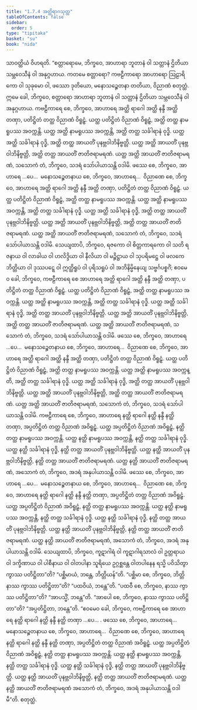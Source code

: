 ```yaml
---
title: "1.7.4 အတ္ထိရာဂသုတ္တ"
tableOfContents: false
sidebar:
  order: 5
type: "tipitaka"
basket: "su"
book: "nida"
---
```



<DynamicBreadcrumb />

<Division number="64" book="nida">

<Paragraph number="456" book="nida">
သာဝတ္ထိယံ ဝိဟရတိ. “စတ္တာရောမေ, ဘိက္ခဝေ, အာဟာရာ ဘူတာနံ ဝါ သတ္တာနံ ဌိတိယာ သမ္ဘဝေသီနံ ဝါ အနုဂ္ဂဟာယ. ကတမေ စတ္တာရော? ကဗဠီကာရော အာဟာရော ဩဠာရိကော ဝါ သုခုမော ဝါ, ဖဿော ဒုတိယော, မနောသဉ္စေတနာ တတိယာ, ဝိညာဏံ စတုတ္ထံ. ဣမေ ခေါ, ဘိက္ခဝေ, စတ္တာရော အာဟာရာ ဘူတာနံ ဝါ သတ္တာနံ ဌိတိယာ သမ္ဘဝေသီနံ ဝါ အနုဂ္ဂဟာယ.
</Paragraph>

<Paragraph number="457" book="nida">
ကဗဠီကာရေ စေ, ဘိက္ခဝေ, အာဟာရေ အတ္ထိ ရာဂေါ အတ္ထိ နန္ဒီ အတ္ထိ တဏှာ, ပတိဋ္ဌိတံ တတ္ထ ဝိညာဏံ ဝိရူဠှံ. ယတ္ထ ပတိဋ္ဌိတံ ဝိညာဏံ ဝိရူဠှံ, အတ္ထိ တတ္ထ နာမရူပဿ အဝက္ကန္တိ. ယတ္ထ အတ္ထိ နာမရူပဿ အဝက္ကန္တိ, အတ္ထိ တတ္ထ သင်္ခါရာနံ ဝုဒ္ဓိ. ယတ္ထ အတ္ထိ သင်္ခါရာနံ ဝုဒ္ဓိ, အတ္ထိ တတ္ထ အာယတိံ ပုနဗ္ဘဝါဘိနိဗ္ဗတ္တိ. ယတ္ထ အတ္ထိ အာယတိံ ပုနဗ္ဘဝါဘိနိဗ္ဗတ္တိ, အတ္ထိ တတ္ထ အာယတိံ ဇာတိဇရာမရဏံ. ယတ္ထ အတ္ထိ အာယတိံ ဇာတိဇရာမရဏံ, သသောကံ တံ, ဘိက္ခဝေ, သဒရံ သော်ပါယာသန္တိ ဝဒါမိ.
</Paragraph>

<Paragraph number="458" book="nida">
ဖဿေ စေ, ဘိက္ခဝေ, အာဟာရေ …ပေ…  မနောသဉ္စေတနာယ စေ, ဘိက္ခဝေ, အာဟာရေ…  ဝိညာဏေ စေ, ဘိက္ခဝေ, အာဟာရေ အတ္ထိ ရာဂေါ အတ္ထိ နန္ဒီ အတ္ထိ တဏှာ, ပတိဋ္ဌိတံ တတ္ထ ဝိညာဏံ ဝိရူဠှံ. ယတ္ထ ပတိဋ္ဌိတံ ဝိညာဏံ ဝိရူဠှံ, အတ္ထိ တတ္ထ နာမရူပဿ အဝက္ကန္တိ. ယတ္ထ အတ္ထိ နာမရူပဿ အဝက္ကန္တိ, အတ္ထိ တတ္ထ သင်္ခါရာနံ ဝုဒ္ဓိ. ယတ္ထ အတ္ထိ သင်္ခါရာနံ ဝုဒ္ဓိ, အတ္ထိ တတ္ထ အာယတိံ ပုနဗ္ဘဝါဘိနိဗ္ဗတ္တိ. ယတ္ထ အတ္ထိ အာယတိံ ပုနဗ္ဘဝါဘိနိဗ္ဗတ္တိ, အတ္ထိ တတ္ထ အာယတိံ ဇာတိဇရာမရဏံ. ယတ္ထ အတ္ထိ အာယတိံ ဇာတိဇရာမရဏံ, သသောကံ တံ, ဘိက္ခဝေ, သဒရံ သော်ပါယာသန္တိ ဝဒါမိ.
</Paragraph>

<Paragraph number="459" book="nida">
သေယျထာပိ, ဘိက္ခဝေ, ရဇကော ဝါ စိတ္တကာရကော ဝါ သတိ ရဇနာယ ဝါ လာခါယ ဝါ ဟလိဒ္ဒိယာ ဝါ နီလိယာ ဝါ မဉ္ဇိဋ္ဌာယ ဝါ သုပရိမဋ္ဌေ ဝါ ဖလကေ ဘိတ္တိယာ ဝါ ဒုဿပဋ္ဋေ ဝါ ဣတ္ထိရူပံ ဝါ ပုရိသရူပံ ဝါ အဘိနိမ္မိနေယျ သဗ္ဗင်္ဂပစ္စင်္ဂံ; ဧဝမေဝ ခေါ, ဘိက္ခဝေ, ကဗဠီကာရေ စေ အာဟာရေ အတ္ထိ ရာဂေါ အတ္ထိ နန္ဒီ အတ္ထိ တဏှာ, ပတိဋ္ဌိတံ တတ္ထ ဝိညာဏံ ဝိရူဠှံ. ယတ္ထ ပတိဋ္ဌိတံ ဝိညာဏံ ဝိရူဠှံ, အတ္ထိ တတ္ထ နာမရူပဿ အဝက္ကန္တိ. ယတ္ထ အတ္ထိ နာမရူပဿ အဝက္ကန္တိ, အတ္ထိ တတ္ထ သင်္ခါရာနံ ဝုဒ္ဓိ. ယတ္ထ အတ္ထိ သင်္ခါရာနံ ဝုဒ္ဓိ, အတ္ထိ တတ္ထ အာယတိံ ပုနဗ္ဘဝါဘိနိဗ္ဗတ္တိ. ယတ္ထ အတ္ထိ အာယတိံ ပုနဗ္ဘဝါဘိနိဗ္ဗတ္တိ, အတ္ထိ တတ္ထ အာယတိံ ဇာတိဇရာမရဏံ. ယတ္ထ အတ္ထိ အာယတိံ ဇာတိဇရာမရဏံ, သသောကံ တံ, ဘိက္ခဝေ, သဒရံ သော်ပါယာသန္တိ ဝဒါမိ.
</Paragraph>

<Paragraph number="460" book="nida">
ဖဿေ စေ, ဘိက္ခဝေ, အာဟာရေ …ပေ…  မနောသဉ္စေတနာယ စေ, ဘိက္ခဝေ, အာဟာရေ…  ဝိညာဏေ စေ, ဘိက္ခဝေ, အာဟာရေ အတ္ထိ ရာဂေါ အတ္ထိ နန္ဒီ အတ္ထိ တဏှာ, ပတိဋ္ဌိတံ တတ္ထ ဝိညာဏံ ဝိရူဠှံ. ယတ္ထ ပတိဋ္ဌိတံ ဝိညာဏံ ဝိရူဠှံ, အတ္ထိ တတ္ထ နာမရူပဿ အဝက္ကန္တိ. ယတ္ထ အတ္ထိ နာမရူပဿ အဝက္ကန္တိ, အတ္ထိ တတ္ထ သင်္ခါရာနံ ဝုဒ္ဓိ. ယတ္ထ အတ္ထိ သင်္ခါရာနံ ဝုဒ္ဓိ, အတ္ထိ တတ္ထ အာယတိံ ပုနဗ္ဘဝါဘိနိဗ္ဗတ္တိ. ယတ္ထ အတ္ထိ အာယတိံ ပုနဗ္ဘဝါဘိနိဗ္ဗတ္တိ, အတ္ထိ တတ္ထ အာယတိံ ဇာတိဇရာမရဏံ. ယတ္ထ အတ္ထိ အာယတိံ ဇာတိဇရာမရဏံ, သသောကံ တံ, ဘိက္ခဝေ, သဒရံ သော်ပါယာသန္တိ ဝဒါမိ.
</Paragraph>

<Paragraph number="461" book="nida">
ကဗဠီကာရေ စေ, ဘိက္ခဝေ, အာဟာရေ နတ္ထိ ရာဂေါ နတ္ထိ နန္ဒီ နတ္ထိ တဏှာ, အပ္ပတိဋ္ဌိတံ တတ္ထ ဝိညာဏံ အဝိရူဠှံ. ယတ္ထ အပ္ပတိဋ္ဌိတံ ဝိညာဏံ အဝိရူဠှံ, နတ္ထိ တတ္ထ နာမရူပဿ အဝက္ကန္တိ. ယတ္ထ နတ္ထိ နာမရူပဿ အဝက္ကန္တိ, နတ္ထိ တတ္ထ သင်္ခါရာနံ ဝုဒ္ဓိ. ယတ္ထ နတ္ထိ သင်္ခါရာနံ ဝုဒ္ဓိ, နတ္ထိ တတ္ထ အာယတိံ ပုနဗ္ဘဝါဘိနိဗ္ဗတ္တိ. ယတ္ထ နတ္ထိ အာယတိံ ပုနဗ္ဘဝါဘိနိဗ္ဗတ္တိ, နတ္ထိ တတ္ထ အာယတိံ ဇာတိဇရာမရဏံ. ယတ္ထ နတ္ထိ အာယတိံ ဇာတိဇရာမရဏံ, အသောကံ တံ, ဘိက္ခဝေ, အဒရံ အနုပါယာသန္တိ ဝဒါမိ.
</Paragraph>

<Paragraph number="462" book="nida">
ဖဿေ စေ, ဘိက္ခဝေ, အာဟာရေ …ပေ…  မနောသဉ္စေတနာယ စေ, ဘိက္ခဝေ, အာဟာရေ…  ဝိညာဏေ စေ, ဘိက္ခဝေ, အာဟာရေ နတ္ထိ ရာဂေါ နတ္ထိ နန္ဒီ နတ္ထိ တဏှာ, အပ္ပတိဋ္ဌိတံ တတ္ထ ဝိညာဏံ အဝိရူဠှံ. ယတ္ထ အပ္ပတိဋ္ဌိတံ ဝိညာဏံ အဝိရူဠှံ, နတ္ထိ တတ္ထ နာမရူပဿ အဝက္ကန္တိ. ယတ္ထ နတ္ထိ နာမရူပဿ အဝက္ကန္တိ, နတ္ထိ တတ္ထ သင်္ခါရာနံ ဝုဒ္ဓိ. ယတ္ထ နတ္ထိ သင်္ခါရာနံ ဝုဒ္ဓိ, နတ္ထိ တတ္ထ အာယတိံ ပုနဗ္ဘဝါဘိနိဗ္ဗတ္တိ. ယတ္ထ နတ္ထိ အာယတိံ ပုနဗ္ဘဝါဘိနိဗ္ဗတ္တိ, နတ္ထိ တတ္ထ အာယတိံ ဇာတိဇရာမရဏံ. ယတ္ထ နတ္ထိ အာယတိံ ဇာတိဇရာမရဏံ, အသောကံ တံ, ဘိက္ခဝေ, အဒရံ အနုပါယာသန္တိ ဝဒါမိ.
</Paragraph>

<Paragraph number="463" book="nida">
သေယျထာပိ, ဘိက္ခဝေ, ကူဋာဂါရံ ဝါ ကူဋာဂါရသာလံ ဝါ ဥတ္တရာယ ဝါ ဒက္ခိဏာယ ဝါ ပါစီနာယ ဝါ ဝါတပါနာ သူရိယေ ဥဂ္ဂစ္ဆန္တေ ဝါတပါနေန ရသ္မိ ပဝိသိတွာ ကွာဿ ပတိဋ္ဌိတာ”တိ? “ပစ္ဆိမာယံ, ဘန္တေ, ဘိတ္တိယန်”တိ. “ပစ္ဆိမာ စေ, ဘိက္ခဝေ, ဘိတ္တိ နာဿ ကွာဿ ပတိဋ္ဌိတာ”တိ? “ပထဝိယံ, ဘန္တေ”တိ. “ပထဝီ စေ, ဘိက္ခဝေ, နာဿ ကွာဿ ပတိဋ္ဌိတာ”တိ? “အာပသ္မိံ, ဘန္တေ”တိ. “အာပေါ စေ, ဘိက္ခဝေ, နာဿ ကွာဿ ပတိဋ္ဌိတာ”တိ? “အပ္ပတိဋ္ဌိတာ, ဘန္တေ”တိ. “ဧဝမေဝ ခေါ, ဘိက္ခဝေ, ကဗဠီကာရေ စေ အာဟာရေ နတ္ထိ ရာဂေါ နတ္ထိ နန္ဒီ နတ္ထိ တဏှာ …ပေ… .
</Paragraph>

<Paragraph number="464" book="nida">
ဖဿေ စေ, ဘိက္ခဝေ, အာဟာရေ…  မနောသဉ္စေတနာယ စေ, ဘိက္ခဝေ, အာဟာရေ…  ဝိညာဏေ စေ, ဘိက္ခဝေ, အာဟာရေ နတ္ထိ ရာဂေါ နတ္ထိ နန္ဒီ နတ္ထိ တဏှာ, အပ္ပတိဋ္ဌိတံ တတ္ထ ဝိညာဏံ အဝိရူဠှံ. ယတ္ထ အပ္ပတိဋ္ဌိတံ ဝိညာဏံ အဝိရူဠှံ, နတ္ထိ တတ္ထ နာမရူပဿ အဝက္ကန္တိ. ယတ္ထ နတ္ထိ နာမရူပဿ အဝက္ကန္တိ, နတ္ထိ တတ္ထ သင်္ခါရာနံ ဝုဒ္ဓိ. ယတ္ထ နတ္ထိ သင်္ခါရာနံ ဝုဒ္ဓိ, နတ္ထိ တတ္ထ အာယတိံ ပုနဗ္ဘဝါဘိနိဗ္ဗတ္တိ. ယတ္ထ နတ္ထိ အာယတိံ ပုနဗ္ဘဝါဘိနိဗ္ဗတ္တိ, နတ္ထိ တတ္ထ အာယတိံ ဇာတိဇရာမရဏံ. ယတ္ထ နတ္ထိ အာယတိံ ဇာတိဇရာမရဏံ အသောကံ တံ, ဘိက္ခဝေ, အဒရံ အနုပါယာသန္တိ ဝဒါမီ”တိ.

</Paragraph>
</Division>

<Paragraph number="465" type="center" book="nida">
စတုတ္ထံ.
</Paragraph>